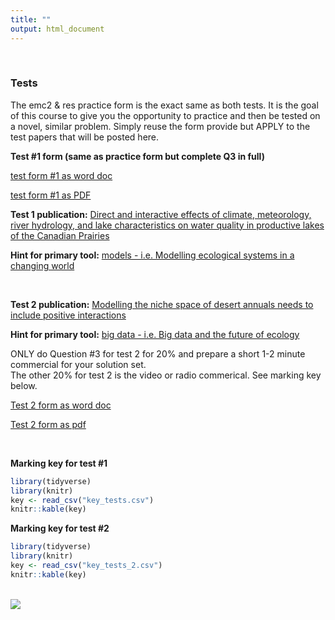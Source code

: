 ```yaml
---
title: ""
output: html_document
---
```

<br>

### Tests  

The emc2 & res practice form is the exact same as both tests.  It is the goal of this course to give you the opportunity to practice and then be tested on a novel, similar problem.  Simply reuse the form provide but APPLY to the test papers that will be posted here.

**Test #1 form (same as practice form but complete Q3 in full)**  

[test form #1 as word doc](https://github.com/cjlortie/bio4enviro/blob/master/BIOL4265_emc2.docx)  

[test form #1 as PDF](https://github.com/cjlortie/bio4enviro/blob/master/emc2.pdf)  

**Test 1 publication:** [Direct and interactive effects of climate, meteorology, river hydrology, and lake characteristics on water quality in productive lakes of the Canadian Prairies](http://www.nrcresearchpress.com/doi/10.1139/cjfas-2016-0520#.W6U4zS-ZMWp)  

**Hint for primary tool:** [models - i.e. Modelling ecological systems in a changing world](https://www.ncbi.nlm.nih.gov/pmc/articles/PMC3223798/)  

<br>  

**Test 2 publication:** [Modelling the niche space of desert annuals needs to include positive interactions](https://onlinelibrary.wiley.com/doi/abs/10.1111/oik.04688)  

**Hint for primary tool:** [big data - i.e. Big data and the future of ecology](https://esajournals.onlinelibrary.wiley.com/doi/abs/10.1890/120103) 

ONLY do Question #3 for test 2 for 20% and prepare a short 1-2 minute commercial for your solution set.  
The other 20% for test 2 is the video or radio commerical.  See marking key below.

[Test 2 form as word doc](https://github.com/cjlortie/bio4enviro/blob/master/BIOL4265_test_form_2.docx)  

[Test 2 form as pdf](https://github.com/cjlortie/bio4enviro/blob/master/BIOL4265_test_form_2.pdf)  


<br>  

**Marking key for test #1**  
```r
library(tidyverse)
library(knitr)
key <- read_csv("key_tests.csv")
knitr::kable(key)

```


**Marking key for test #2**  
```r
library(tidyverse)
library(knitr)
key <- read_csv("key_tests_2.csv")
knitr::kable(key)

```

<br>
![](./quidditch.png)  
<br>  
